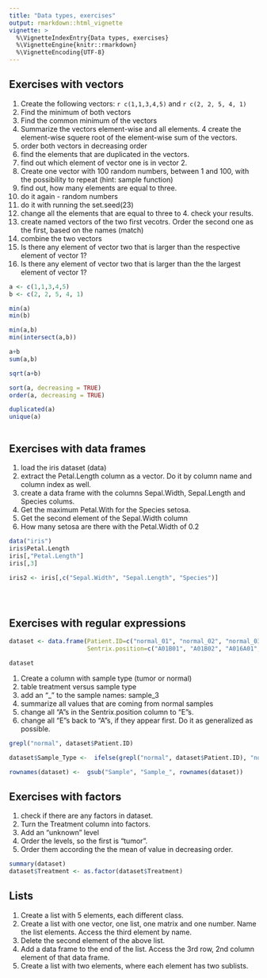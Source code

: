 ```yaml
---
title: "Data types, exercises"
output: rmarkdown::html_vignette
vignette: >
  %\VignetteIndexEntry{Data types, exercises}
  %\VignetteEngine{knitr::rmarkdown}
  %\VignetteEncoding{UTF-8}
---
```


## Exercises with vectors

1. Create the following vectors: `r c(1,1,3,4,5)` and `r c(2, 2, 5, 4, 1)` 
2. Find the minimum of both vectors
3. Find the common minimum of the vectors
3. Summarize the vectors element-wise and all elements. 
4  create the element-wise squere root of the element-wise sum of the vectors.
5. order both vectors in decreasing order
6. find the elements that are duplicated in the vectors.
7. find out which element of vector one is in vector 2. 
8. Create one vector with 100 random numbers, between 1 and 100, with the possibility to repeat  (hint: sample function)
9. find out, how many elements are equal to three. 
10. do it again - random numbers
11. do it with running the set.seed(23)
12. change all the elements that are equal to three to 4. check your results. 
13. create named vectors of the two first vecotrs. Order the second one as the first, based on the names (match)
14. combine the two vectors
15. Is there any element of vector two that is larger than the respective element of vector 1?
16. Is there any element of vector two that is larger than the the largest element of vector 1?

```r
a <- c(1,1,3,4,5)
b <- c(2, 2, 5, 4, 1)

min(a)
min(b)

min(a,b)
min(intersect(a,b))

a+b
sum(a,b)

sqrt(a+b)

sort(a, decreasing = TRUE)
order(a, decreasing = TRUE)

duplicated(a)
unique(a)



```

## Exercises with data frames

1. load the iris dataset (data)
2. extract the Petal.Length column as a vector. Do it by column name and column index as well. 
3. create a data frame with the columns Sepal.Width, Sepal.Length and Species colums. 
4. Get the maximum Petal.With for the Species setosa. 
5. Get the second element of the Sepal.Width column
6. How many setosa are there with the Petal.Width of 0.2

```r
data("iris")
iris$Petal.Length
iris[,"Petal.Length"]
iris[,3]

iris2 <- iris[,c("Sepal.Width", "Sepal.Length", "Species")]





```

## Exercises with regular expressions

```r
dataset <- data.frame(Patient.ID=c("normal_01", "normal_02", "normal_03", "tumor_01", "tumor_02", "tumor_02"), 
                      Sentrix.position=c("A01B01", "A01B02", "A016A01", "B02A02", "C01D02", "C02C01"), Treatment=c("Treated", "Treated", "Not treated", "Treated", "Treated", "Not treated"), value=c(3.25, 3.67, 4.26, 6.24, 5.78, 7.32), row.names = c("Sample1", "Sample2", "Sample3", "Sample4", "Sample5", "Sample6"))

dataset
```

1. Create a column with sample type (tumor or normal)
2. table treatment versus sample type
3. add an "_" to the sample names: sample_3
4. summarize all values that are coming from normal samples
5. change all "A"s in the Sentrix.position column to "E"s. 
6. change all "E"s back to "A"s, if they appear first. Do it as generalized as possible.

```r
grepl("normal", dataset$Patient.ID)

dataset$Sample_Type <-  ifelse(grepl("normal", dataset$Patient.ID), "normal", "tumor")

rownames(dataset) <-  gsub("Sample", "Sample_", rownames(dataset))

```

## Exercises with factors

1. check if there are any factors in dataset. 
2. Turn the Treatment column into factors. 
3. Add an "unknown" level
4. Order the levels, so the first is "tumor".
5. Order them according the the mean of value in decreasing order. 

```r
summary(dataset)
dataset$Treatment <- as.factor(dataset$Treatment)

```

## Lists

1. Create a list with 5 elements, each different class. 
2. Create a list with one vector, one list, one matrix and one number. Name the list elements. Access the third element by name.
3. Delete the second element of the above list.
4. Add a data frame to the end of the list. Access the 3rd row, 2nd column element of that data frame. 
5. Create a list with two elements, where each element has two sublists. 

```r


```



